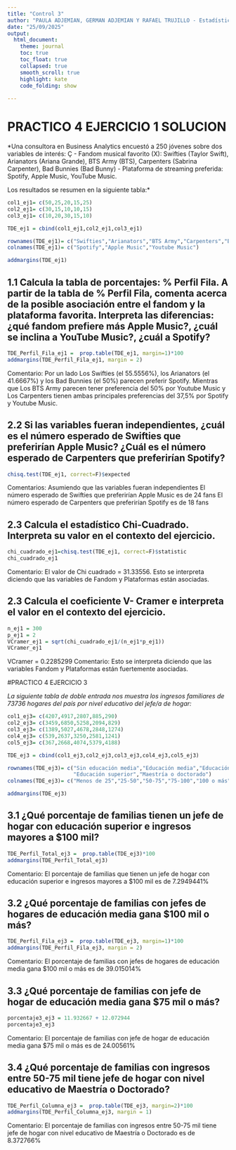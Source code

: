 ```yaml
---
title: "Control 3"
author: "PAULA ADJEMIAN, GERMAN ADJEMIAN Y RAFAEL TRUJILLO - Estadística I"
date: "25/09/2025"
output: 
  html_document:
    theme: journal
    toc: true
    toc_float: true
    collapsed: true
    smooth_scroll: true
    highlight: kate
    code_folding: show
    
---
```


# PRACTICO 4 EJERCICIO 1 SOLUCION
 
*Una consultora en Business Analytics encuestó a 250 jóvenes sobre dos variables de interés: Ç
- Fandom musical favorito (X): Swifties (Taylor Swift), Arianators (Ariana Grande), BTS Army (BTS), Carpenters (Sabrina Carpenter), Bad Bunnies (Bad Bunny) 
- Plataforma de streaming preferida: Spotify, Apple Music, YouTube Music. 

Los resultados se resumen en la siguiente tabla:*

```r
col1_ej1= c(50,25,20,15,25)
col2_ej1= c(30,15,10,10,15)
col3_ej1= c(10,20,30,15,10)

TDE_ej1 = cbind(col1_ej1,col2_ej1,col3_ej1)

rownames(TDE_ej1)= c("Swifties","Arianators","BTS Army","Carpenters","Bad Bunnies")
colnames(TDE_ej1)= c("Spotify","Apple Music","Youtube Music")

addmargins(TDE_ej1)
```


## 1.1 Calcula la tabla de porcentajes:  % Perfil Fila.  A partir de la tabla de % Perfil Fila, comenta acerca de la posible asociación entre el fandom y la plataforma favorita. Interpreta las diferencias: ¿qué fandom prefiere más Apple Music?, ¿cuál se inclina a YouTube Music?, ¿cuál a Spotify?   

```r
TDE_Perfil_Fila_ej1 =  prop.table(TDE_ej1, margin=1)*100
addmargins(TDE_Perfil_Fila_ej1, margin = 2) 
```
Comentario: Por un lado Los Swifties (el 55.5556%), los Arianators (el 41.6667%) y los Bad Bunnies (el 50%) parecen preferir Spotify. Mientras que Los BTS Army parecen tener preferencia del 50% por Youtube Music y Los Carpenters tienen ambas principales preferencias del 37,5% por Spotify y Youtube Music.

## 2.2 Si las variables fueran independientes, ¿cuál es el número esperado de Swifties que preferirían Apple Music? ¿Cuál es el número esperado de Carpenters que preferirían Spotify?

```r
chisq.test(TDE_ej1, correct=F)$expected
```

Comentarios: Asumiendo que las variables fueran independientes
El número esperado de Swifties que preferirían Apple Music es de 24 fans
El número esperado de Carpenters que preferirían Spotify es de 18 fans

## 2.3  Calcula el estadístico Chi-Cuadrado. Interpreta su valor en el contexto del ejercicio. 

```r
chi_cuadrado_ej1=chisq.test(TDE_ej1, correct=F)$statistic
chi_cuadrado_ej1
```

Comentario: El valor de Chi cuadrado = 31.33556. Esto se interpreta diciendo que las variables de Fandom y Plataformas están asociadas.

## 2.3 Calcula el coeficiente V- Cramer e interpreta el valor en el contexto del ejercicio.  

```r
n_ej1 = 300
p_ej1 = 2
VCramer_ej1 = sqrt(chi_cuadrado_ej1/(n_ej1*p_ej1))
VCramer_ej1
```
VCramer = 0.2285299
Comentario: Esto se interpreta diciendo que las variables Fandom y Plataformas están fuertemente asociadas.

#PRACTICO 4 EJERCICIO 3

*La siguiente tabla de doble entrada nos muestra los ingresos familiares de 73736 hogares del país 
por nivel educativo del jefe/a de hogar:*

```r
col1_ej3= c(4207,4917,2807,885,290)
col2_ej3= c(3459,6850,5258,2094,829)
col3_ej3= c(1389,5027,4678,2848,1274)
col4_ej3= c(539,2637,3250,2581,1241)
col5_ej3= c(367,2668,4074,5379,4188)

TDE_ej3 = cbind(col1_ej3,col2_ej3,col3_ej3,col4_ej3,col5_ej3)

rownames(TDE_ej3)= c("Sin educación media","Educación media","Educación superior inconclusa",
                     "Educación superior","Maestría o doctorado")
colnames(TDE_ej3)= c("Menos de 25","25-50","50-75","75-100","100 o más")

addmargins(TDE_ej3)
```
## 3.1 ¿Qué porcentaje de familias tienen un jefe de hogar con educación superior e ingresos mayores a $100 mil? 

```r
TDE_Perfil_Total_ej3 =  prop.table(TDE_ej3)*100
addmargins(TDE_Perfil_Total_ej3) 
```
Comentario: El porcentaje de familias que tienen un jefe de hogar con educación superior e ingresos mayores a $100 mil es de 7.2949441%

## 3.2 ¿Qué porcentaje de familias con jefes de hogares de educación media gana $100 mil o más?

```r
TDE_Perfil_Fila_ej3 =  prop.table(TDE_ej3, margin=1)*100
addmargins(TDE_Perfil_Fila_ej3, margin = 2)
```

Comentario: El porcentaje de familias con jefes de hogares de educación media gana $100 mil o más es de 39.015014%

## 3.3 ¿Qué porcentaje de familias con jefe de hogar de educación media gana $75 mil o más? 

```r
porcentaje3_ej3 = 11.932667 + 12.072944
porcentaje3_ej3
```

Comentario: El porcentaje de familias con jefe de hogar de educación media gana $75 mil o más es de 24.00561%

## 3.4 ¿Qué porcentaje de familias con ingresos entre 50-75 mil tiene jefe de hogar con nivel educativo de Maestría o Doctorado?

```r
TDE_Perfil_Columna_ej3 =  prop.table(TDE_ej3, margin=2)*100
addmargins(TDE_Perfil_Columna_ej3, margin = 1)
```

Comentario: El porcentaje de familias con ingresos entre 50-75 mil tiene jefe de hogar con nivel educativo de Maestría o Doctorado es de 8.372766%